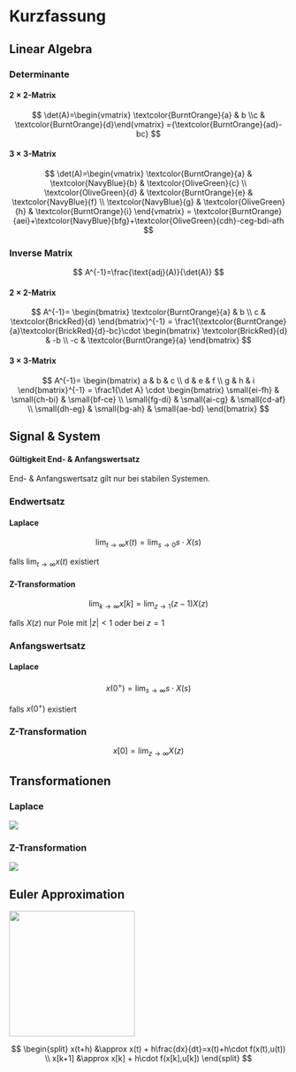 # Kurzfassung
## Linear Algebra

### Determinante

#### 2 $\times$ 2-Matrix

$$
\det(A)=\begin{vmatrix} \textcolor{BurntOrange}{a} & b \\c & \textcolor{BurntOrange}{d}\end{vmatrix} ={\textcolor{BurntOrange}{ad}-bc}
$$

#### 3 $\times$ 3-Matrix

$$
\det(A)=\begin{vmatrix} \textcolor{BurntOrange}{a} & \textcolor{NavyBlue}{b} & \textcolor{OliveGreen}{c} \\ \textcolor{OliveGreen}{d} & \textcolor{BurntOrange}{e} & \textcolor{NavyBlue}{f} \\ \textcolor{NavyBlue}{g} & \textcolor{OliveGreen}{h} & \textcolor{BurntOrange}{i} \end{vmatrix} = \textcolor{BurntOrange}{aei}+\textcolor{NavyBlue}{bfg}+\textcolor{OliveGreen}{cdh}-ceg-bdi-afh
$$

### Inverse Matrix

$$
A^{-1}=\frac{\text{adj}(A)}{\det(A)}
$$

#### 2 $\times$ 2-Matrix

$$
A^{-1}=
\begin{bmatrix} 
\textcolor{BurntOrange}{a} & b \\
c & \textcolor{BrickRed}{d}
\end{bmatrix}^{-1} =
\frac1{\textcolor{BurntOrange}{a}\textcolor{BrickRed}{d}-bc}\cdot
\begin{bmatrix}
\textcolor{BrickRed}{d} & -b \\
-c & \textcolor{BurntOrange}{a}
\end{bmatrix}
$$

#### 3 $\times$ 3-Matrix

$$
A^{-1}=
\begin{bmatrix} 
a & b & c \\ d & e & f \\ g & h & i
\end{bmatrix}^{-1} = \frac1{\det A} \cdot
\begin{bmatrix}
\small{ei-fh} & \small{ch-bi} & \small{bf-ce} \\
\small{fg-di} & \small{ai-cg} & \small{cd-af} \\
\small{dh-eg} & \small{bg-ah} & \small{ae-bd}
\end{bmatrix}
$$

## Signal & System

::: callout-important
#### Gültigkeit End- & Anfangswertsatz

End- & Anfangswertsatz gilt nur bei stabilen Systemen.
:::

### Endwertsatz

#### Laplace

$$
\lim_{t\rightarrow\infty}x(t)=\lim_{s\rightarrow0} s\cdot X(s)
$$

falls $\lim_{t\rightarrow\infty} x(t)$ existiert

#### Z-Transformation

$$
\lim_{k\rightarrow\infty}x[k]=\lim_{z\rightarrow1}(z-1)X(z)
$$

falls $X(z)$ nur Pole mit $\lvert z\rvert < 1$ oder bei $z=1$

### Anfangswertsatz

#### Laplace

$$
x(0^+)=\lim_{s\rightarrow\infty}s\cdot X(s)
$$

falls $x(0^+)$ existiert

### Z-Transformation

$$
x[0]=\lim_{z\rightarrow\infty}X(z)
$$

## Transformationen

### Laplace

![](images/paste-17.png)

### Z-Transformation

![](images/paste-18.png)

## Euler Approximation

![](images/paste-32.png){fig-align="center" width="6cm"}

$$
\begin{split}
x(t+h) &\approx x(t) + h\frac{dx}{dt}=x(t)+h\cdot f(x(t),u(t)) \\
x[k+1] &\approx x[k] + h\cdot f(x[k],u[k])
\end{split}
$$